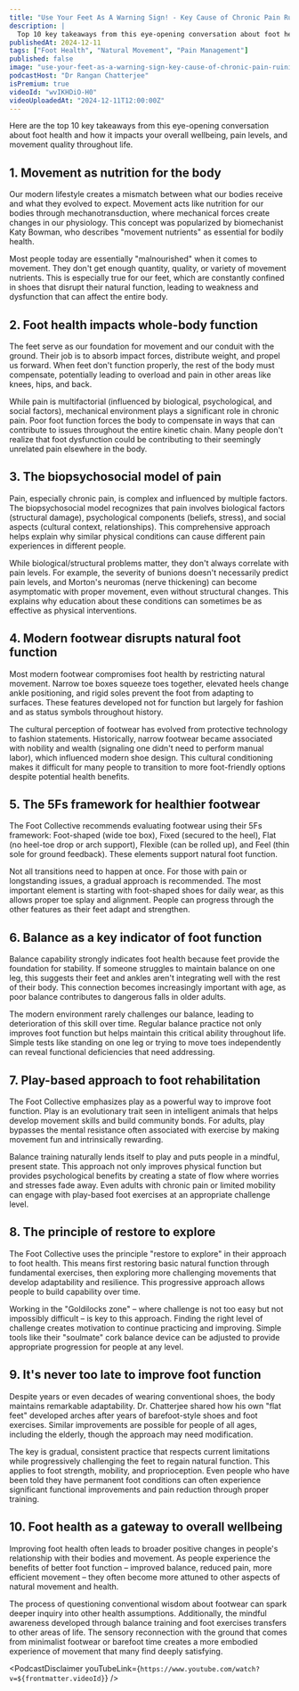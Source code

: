 ```yaml
---
title: "Use Your Feet As A Warning Sign! - Key Cause of Chronic Pain Ruining Your Life | Jim Dooner"
description: |
  Top 10 key takeaways from this eye-opening conversation about foot health and how it impacts your overall wellbeing, pain levels, and movement quality throughout life.
publishedAt: 2024-12-11
tags: ["Foot Health", "Natural Movement", "Pain Management"]
published: false
image: "use-your-feet-as-a-warning-sign-key-cause-of-chronic-pain-ruining-your-life-jim-dooner.jpg"
podcastHost: "Dr Rangan Chatterjee"
isPremium: true
videoId: "wvIKHDiO-H0"
videoUploadedAt: "2024-12-11T12:00:00Z"
---
```



<PodcastSummaryPageLayout frontmatter={frontmatter}>
Here are the top 10 key takeaways from this eye-opening conversation about foot health and how it impacts your overall wellbeing, pain levels, and movement quality throughout life.

## 1. Movement as nutrition for the body

Our modern lifestyle creates a mismatch between what our bodies receive and what they evolved to expect. Movement acts like nutrition for our bodies through mechanotransduction, where mechanical forces create changes in our physiology. This concept was popularized by biomechanist Katy Bowman, who describes "movement nutrients" as essential for bodily health.

Most people today are essentially "malnourished" when it comes to movement. They don't get enough quantity, quality, or variety of movement nutrients. This is especially true for our feet, which are constantly confined in shoes that disrupt their natural function, leading to weakness and dysfunction that can affect the entire body.

## 2. Foot health impacts whole-body function

The feet serve as our foundation for movement and our conduit with the ground. Their job is to absorb impact forces, distribute weight, and propel us forward. When feet don't function properly, the rest of the body must compensate, potentially leading to overload and pain in other areas like knees, hips, and back.

While pain is multifactorial (influenced by biological, psychological, and social factors), mechanical environment plays a significant role in chronic pain. Poor foot function forces the body to compensate in ways that can contribute to issues throughout the entire kinetic chain. Many people don't realize that foot dysfunction could be contributing to their seemingly unrelated pain elsewhere in the body.

## 3. The biopsychosocial model of pain

Pain, especially chronic pain, is complex and influenced by multiple factors. The biopsychosocial model recognizes that pain involves biological factors (structural damage), psychological components (beliefs, stress), and social aspects (cultural context, relationships). This comprehensive approach helps explain why similar physical conditions can cause different pain experiences in different people.

While biological/structural problems matter, they don't always correlate with pain levels. For example, the severity of bunions doesn't necessarily predict pain levels, and Morton's neuromas (nerve thickening) can become asymptomatic with proper movement, even without structural changes. This explains why education about these conditions can sometimes be as effective as physical interventions.

## 4. Modern footwear disrupts natural foot function

Most modern footwear compromises foot health by restricting natural movement. Narrow toe boxes squeeze toes together, elevated heels change ankle positioning, and rigid soles prevent the foot from adapting to surfaces. These features developed not for function but largely for fashion and as status symbols throughout history.

The cultural perception of footwear has evolved from protective technology to fashion statements. Historically, narrow footwear became associated with nobility and wealth (signaling one didn't need to perform manual labor), which influenced modern shoe design. This cultural conditioning makes it difficult for many people to transition to more foot-friendly options despite potential health benefits.

## 5. The 5Fs framework for healthier footwear

The Foot Collective recommends evaluating footwear using their 5Fs framework: Foot-shaped (wide toe box), Fixed (secured to the heel), Flat (no heel-toe drop or arch support), Flexible (can be rolled up), and Feel (thin sole for ground feedback). These elements support natural foot function.

Not all transitions need to happen at once. For those with pain or longstanding issues, a gradual approach is recommended. The most important element is starting with foot-shaped shoes for daily wear, as this allows proper toe splay and alignment. People can progress through the other features as their feet adapt and strengthen.

## 6. Balance as a key indicator of foot function

Balance capability strongly indicates foot health because feet provide the foundation for stability. If someone struggles to maintain balance on one leg, this suggests their feet and ankles aren't integrating well with the rest of their body. This connection becomes increasingly important with age, as poor balance contributes to dangerous falls in older adults.

The modern environment rarely challenges our balance, leading to deterioration of this skill over time. Regular balance practice not only improves foot function but helps maintain this critical ability throughout life. Simple tests like standing on one leg or trying to move toes independently can reveal functional deficiencies that need addressing.

## 7. Play-based approach to foot rehabilitation

The Foot Collective emphasizes play as a powerful way to improve foot function. Play is an evolutionary trait seen in intelligent animals that helps develop movement skills and build community bonds. For adults, play bypasses the mental resistance often associated with exercise by making movement fun and intrinsically rewarding.

Balance training naturally lends itself to play and puts people in a mindful, present state. This approach not only improves physical function but provides psychological benefits by creating a state of flow where worries and stresses fade away. Even adults with chronic pain or limited mobility can engage with play-based foot exercises at an appropriate challenge level.

## 8. The principle of restore to explore

The Foot Collective uses the principle "restore to explore" in their approach to foot health. This means first restoring basic natural function through fundamental exercises, then exploring more challenging movements that develop adaptability and resilience. This progressive approach allows people to build capability over time.

Working in the "Goldilocks zone" – where challenge is not too easy but not impossibly difficult – is key to this approach. Finding the right level of challenge creates motivation to continue practicing and improving. Simple tools like their "soulmate" cork balance device can be adjusted to provide appropriate progression for people at any level.

## 9. It's never too late to improve foot function

Despite years or even decades of wearing conventional shoes, the body maintains remarkable adaptability. Dr. Chatterjee shared how his own "flat feet" developed arches after years of barefoot-style shoes and foot exercises. Similar improvements are possible for people of all ages, including the elderly, though the approach may need modification.

The key is gradual, consistent practice that respects current limitations while progressively challenging the feet to regain natural function. This applies to foot strength, mobility, and proprioception. Even people who have been told they have permanent foot conditions can often experience significant functional improvements and pain reduction through proper training.

## 10. Foot health as a gateway to overall wellbeing

Improving foot health often leads to broader positive changes in people's relationship with their bodies and movement. As people experience the benefits of better foot function – improved balance, reduced pain, more efficient movement – they often become more attuned to other aspects of natural movement and health.

The process of questioning conventional wisdom about footwear can spark deeper inquiry into other health assumptions. Additionally, the mindful awareness developed through balance training and foot exercises transfers to other areas of life. The sensory reconnection with the ground that comes from minimalist footwear or barefoot time creates a more embodied experience of movement that many find deeply satisfying.

<PodcastDisclaimer
  youTubeLink={`https://www.youtube.com/watch?v=${frontmatter.videoId}`}
/>

</PodcastSummaryPageLayout>
